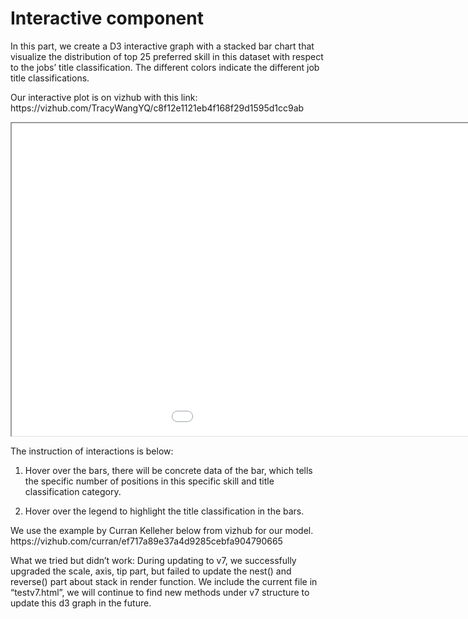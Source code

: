 # Interactive component

In this part, we create a D3 interactive graph with a stacked bar chart that visualize the distribution of top 25 preferred skill in this dataset with respect to the jobs' title classification. The different colors indicate the different job title classifications.

Our interactive plot is on vizhub with this link: https://vizhub.com/TracyWangYQ/c8f12e1121eb4f168f29d1595d1cc9ab

<iframe src="interactive.html" width="1200" height="500"></iframe>

The instruction of interactions is below:

1. Hover over the bars, there will be concrete data of the bar, which tells the specific number of positions in this specific skill and title classification category.

2. Hover over the legend to highlight the title classification in the bars.

We use the example by Curran Kelleher below from vizhub for our model. https://vizhub.com/curran/ef717a89e37a4d9285cebfa904790665

What we tried but didn't work: During updating to v7, we successfully upgraded the scale, axis, tip part, but failed to update the nest() and reverse() part about stack in render function. We include the current file in “testv7.html", we will continue to find new methods under v7 structure to update this d3 graph in the future.



